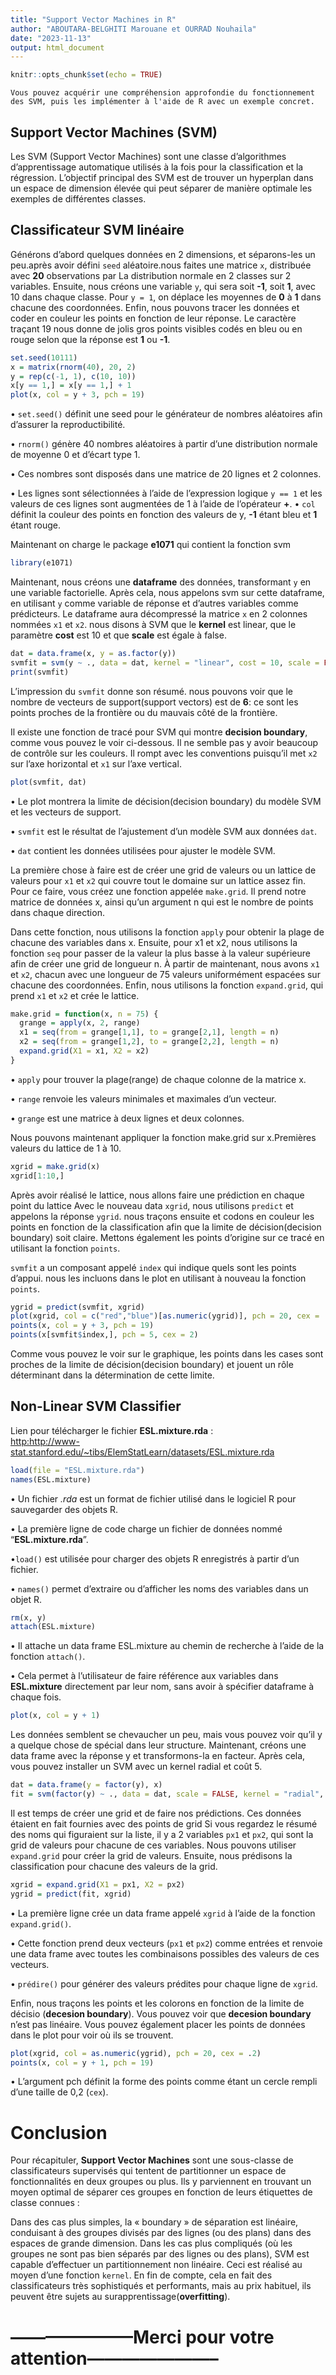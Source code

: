 ```yaml
---
title: "Support Vector Machines in R"
author: "ABOUTARA-BELGHITI Marouane et OURRAD Nouhaila"
date: "2023-11-13"
output: html_document
---
```


```r
knitr::opts_chunk$set(echo = TRUE)
```

```
Vous pouvez acquérir une compréhension approfondie du fonctionnement des SVM, puis les implémenter à l'aide de R avec un exemple concret.
```

## Support Vector Machines (SVM)

Les SVM (Support Vector Machines) sont une classe d'algorithmes d'apprentissage automatique utilisés à la fois pour la classification et la régression. L'objectif principal des SVM est de trouver un hyperplan dans un espace de dimension élevée qui peut séparer de manière optimale les exemples de différentes classes.

## Classificateur SVM linéaire

Générons d'abord quelques données en 2 dimensions, et séparons-les un peu.après avoir défini `seed` aléatoire.nous faites une matrice `x`, distribuée avec **20** observations par La distribution normale en 2 classes sur 2 variables. Ensuite, nous créons une variable `y`, qui sera soit **-1**, soit **1**, avec 10 dans chaque classe. Pour `y = 1`, on déplace les moyennes de **0** à **1** dans chacune des coordonnées. Enfin, nous pouvons tracer les données et coder en couleur les points en fonction de leur réponse. Le caractère traçant 19 nous donne de jolis gros points visibles codés en bleu ou en rouge selon que la réponse est **1** ou **-1**.

```r
set.seed(10111)
x = matrix(rnorm(40), 20, 2)
y = rep(c(-1, 1), c(10, 10))
x[y == 1,] = x[y == 1,] + 1
plot(x, col = y + 3, pch = 19)
```

• `set.seed()` définit une seed pour le générateur de nombres aléatoires afin d'assurer la reproductibilité.

• `rnorm()` génère 40 nombres aléatoires à partir d'une distribution normale de moyenne 0 et d'écart type 1.

• Ces nombres sont disposés dans une matrice de 20 lignes et 2 colonnes.

• Les lignes sont sélectionnées à l'aide de l'expression logique `y == 1` et les valeurs de ces lignes sont augmentées de 1 à l'aide de l'opérateur **+**.
• `col` définit la couleur des points en fonction des valeurs de y, **-1** étant bleu et **1** étant rouge.

Maintenant on charge le package **e1071** qui contient la fonction svm

```r
library(e1071)
```

Maintenant, nous créons une **dataframe** des données, transformant `y` en une variable factorielle. Après cela, nous appelons svm sur cette dataframe, en utilisant `y` comme variable de réponse et d'autres variables comme prédicteurs. Le dataframe aura décompressé la matrice `x` en 2 colonnes nommées `x1` et `x2`. nous disons à SVM que le **kernel** est linear, que le paramètre **cost** est 10 et que **scale** est égale à false.

```r
dat = data.frame(x, y = as.factor(y))
svmfit = svm(y ~ ., data = dat, kernel = "linear", cost = 10, scale = FALSE)
print(svmfit)
```

L'impression du `svmfit` donne son résumé. nous pouvons voir que le nombre de vecteurs de support(support vectors) est de **6**: ce sont les points proches de la frontière ou du mauvais côté de la frontière.

Il existe une fonction de tracé pour SVM qui montre **decision boundary**, comme vous pouvez le voir ci-dessous. Il ne semble pas y avoir beaucoup de contrôle sur les couleurs. Il rompt avec les conventions puisqu’il met `x2` sur l’axe horizontal et `x1` sur l’axe vertical.

```r
plot(svmfit, dat)
```

• Le plot montrera la limite de décision(decision boundary) du modèle SVM et les vecteurs de support.

• `svmfit` est le résultat de l'ajustement d'un modèle SVM aux données `dat`.

• `dat` contient les données utilisées pour ajuster le modèle SVM.

La première chose à faire est de créer une grid de valeurs ou un lattice de valeurs pour `x1` et `x2` qui couvre tout le domaine sur un lattice assez fin. Pour ce faire, vous créez une fonction appelée `make.grid`. Il prend notre matrice de données x, ainsi qu'un argument n qui est le nombre de points dans chaque direction.

Dans cette fonction, nous utilisons la fonction `apply` pour obtenir la plage de chacune des variables dans x. Ensuite, pour x1 et x2, nous utilisons la fonction `seq` pour passer de la valeur la plus basse à la valeur supérieure afin de créer une grid de longueur n. À partir de maintenant, nous avons `x1` et `x2`, chacun avec une longueur de 75 valeurs uniformément espacées sur chacune des coordonnées. Enfin, nous utilisons la fonction `expand.grid`, qui prend `x1` et `x2` et crée le lattice.

```r
make.grid = function(x, n = 75) {
  grange = apply(x, 2, range)
  x1 = seq(from = grange[1,1], to = grange[2,1], length = n)
  x2 = seq(from = grange[1,2], to = grange[2,2], length = n)
  expand.grid(X1 = x1, X2 = x2)
}
```

• `apply` pour trouver la plage(range) de chaque colonne de la matrice x.

• `range` renvoie les valeurs minimales et maximales d'un vecteur.

• `grange` est une matrice à deux lignes et deux colonnes.

Nous pouvons maintenant appliquer la fonction make.grid sur x.Premières valeurs du lattice de 1 à 10.

```r
xgrid = make.grid(x)
xgrid[1:10,]
```

Après avoir réalisé le lattice, nous allons faire une prédiction en chaque point du lattice Avec le nouveau data `xgrid`, nous utilisons `predict` et appelons la réponse `ygrid`. nous traçons ensuite et codons en couleur les points en fonction de la classification afin que la limite de décision(decision boundary) soit claire. Mettons également les points d'origine sur ce tracé en utilisant la fonction `points`.

`svmfit` a un composant appelé `index` qui indique quels sont les points d'appui. nous les incluons dans le plot en utilisant à nouveau la fonction `points`.

```r
ygrid = predict(svmfit, xgrid)
plot(xgrid, col = c("red","blue")[as.numeric(ygrid)], pch = 20, cex = .2)
points(x, col = y + 3, pch = 19)
points(x[svmfit$index,], pch = 5, cex = 2)
```

Comme vous pouvez le voir sur le graphique, les points dans les cases sont proches de la limite de décision(decision boundary) et jouent un rôle déterminant dans la détermination de cette limite.

## Non-Linear SVM Classifier
Lien pour télécharger le fichier **ESL.mixture.rda** :  
<http:http://www-stat.stanford.edu/~tibs/ElemStatLearn/datasets/ESL.mixture.rda>
```r
load(file = "ESL.mixture.rda")
names(ESL.mixture)
```

• Un fichier *.rda* est un format de fichier utilisé dans le logiciel R pour sauvegarder des objets R.

• La première ligne de code charge un fichier de données nommé "**ESL.mixture.rda**".

•`load()` est utilisée pour charger des objets R enregistrés à partir d'un fichier.

• `names()` permet d'extraire ou d'afficher les noms des variables dans un objet R.

```r
rm(x, y)
attach(ESL.mixture)
```

• Il attache un data frame  ESL.mixture au chemin de recherche à l'aide de la fonction `attach()`.

• Cela permet à l'utilisateur de faire référence aux variables dans **ESL.mixture** directement par leur nom, sans avoir à spécifier dataframe à chaque fois.

```r
plot(x, col = y + 1)
```

Les données semblent se chevaucher un peu, mais vous pouvez voir qu'il y a quelque chose de spécial dans leur structure. Maintenant, créons une data frame avec la réponse y et transformons-la en facteur. Après cela, vous pouvez installer un SVM avec un kernel radial et coût 5.

```r
dat = data.frame(y = factor(y), x)
fit = svm(factor(y) ~ ., data = dat, scale = FALSE, kernel = "radial", cost = 5)
```

Il est temps de créer une grid et de faire nos prédictions. Ces données étaient en fait fournies avec des points de grid Si vous regardez le résumé des noms qui figuraient sur la liste, il y a 2 variables `px1` et `px2`, qui sont la grid de valeurs pour chacune de ces variables. Nous pouvons utiliser `expand.grid` pour créer la grid de valeurs. Ensuite, nous prédisons la classification pour chacune des valeurs de la grid.

```r
xgrid = expand.grid(X1 = px1, X2 = px2)
ygrid = predict(fit, xgrid)
```

• La première ligne crée un data  frame appelé `xgrid` à l'aide de la fonction `expand.grid()`.

• Cette fonction prend deux vecteurs (`px1` et `px2`) comme entrées et renvoie une data frame avec toutes les combinaisons possibles des valeurs de ces vecteurs.

• `prédire()` pour générer des valeurs prédites pour chaque ligne de `xgrid`.

Enfin, nous traçons les points et les colorons en fonction de la limite de décisio (**decesion boundary**). Vous pouvez voir que **decesion boundary** n’est pas linéaire. Vous pouvez également placer les points de données dans le plot pour voir où ils se trouvent.

```r
plot(xgrid, col = as.numeric(ygrid), pch = 20, cex = .2)
points(x, col = y + 1, pch = 19)
```

• L'argument pch définit la forme des points comme étant un cercle rempli d'une taille de 0,2 (`cex`).


# Conclusion

Pour récapituler, **Support Vector Machines** sont une sous-classe de classificateurs supervisés qui tentent de partitionner un espace de fonctionnalités en deux groupes ou plus. Ils y parviennent en trouvant un moyen optimal de séparer ces groupes en fonction de leurs étiquettes de classe connues :

Dans des cas plus simples, la « boundary » de séparation est linéaire, conduisant à des groupes divisés par des lignes (ou des plans) dans des espaces de grande dimension.
Dans les cas plus compliqués (où les groupes ne sont pas bien séparés par des lignes ou des plans), SVM est capable d'effectuer un partitionnement non linéaire. Ceci est réalisé au moyen d’une fonction `kernel`.
En fin de compte, cela en fait des classificateurs très sophistiqués et performants, mais au prix habituel, ils peuvent être sujets au surapprentissage(**overfitting**).

# ---------------------Merci pour votre attention-----------------------

